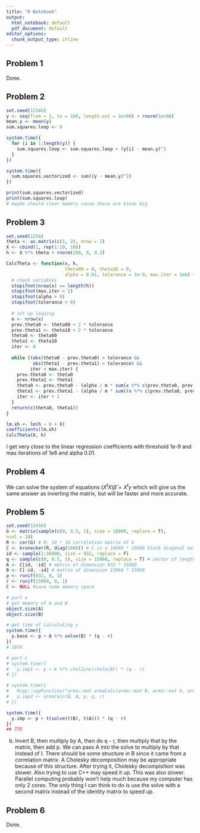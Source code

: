 ```yaml
---
title: "R Notebook"
output:
  html_notebook: default
  pdf_document: default
editor_options:
  chunk_output_type: inline
---
```


## Problem 1

Done.

## Problem 2

```r
set.seed(12345)
y <- seq(from = 1, to = 100, length.out = 1e+08) + rnorm(1e+08)
mean.y <- mean(y)
sum.squares.loop <- 0

system.time({
  for (i in 1:length(y)) {
    sum.squares.loop <- sum.squares.loop + (y[i] - mean.y)^2
  }
})

system.time({
  sum.squares.vectorized <- sum((y - mean.y)^2)
})

print(sum.squares.vectorized)
print(sum.squares.loop)
# maybe should clear memory cause thesa are kinda big
```

## Problem 3

```r
set.seed(1256)
theta <- as.matrix(c(1, 2), nrow = 2)
X <- cbind(1, rep(1:10, 10))
h <- X %*% theta + rnorm(100, 0, 0.2)

CalcTheta <- function(x, h,
                      theta00 = 0, theta10 = 0,
                      alpha = 0.01, tolerance = 1e-9, max.iter = 1e6) {
  # check variables
  stopifnot(nrow(x) == length(h))
  stopifnot(max.iter > 1)
  stopifnot(alpha > 0)
  stopifnot(tolerance > 0)
  
  # set up looping
  m <- nrow(x)
  prev.theta0 <- theta00 + 2 * tolerance
  prev.theta1 <- theta10 + 2 * tolerance
  theta0 <- theta00
  theta1 <- theta10
  iter <- 0
  
  while ((abs(theta0 - prev.theta0) > tolerance &&
          abs(theta1 - prev.theta1) > tolerance) &&
         iter < max.iter) {
    prev.theta0 <- theta0
    prev.theta1 <- theta1
    theta0 <- prev.theta0 - (alpha / m * sum(x %*% c(prev.theta0, prev.theta1) - h))
    theta1 <- prev.theta1 - (alpha / m * sum((x %*% c(prev.theta0, prev.theta1) - h) * x[, 2]))
    iter <- iter + 1
  }
  return(c(theta0, theta1))
}

lm.xh <- lm(h ~ 0 + X)
coefficients(lm.xh)
CalcTheta(X, h)
```

I get very close to the linear regression coefficients with threshold 1e-9 and max iterations of 1e6 and alpha 0.01.

## Problem 4

We can solve the system of equations $(X^tX)\hat{\beta} = X^ty$ which will give us the same answer as inverting the matrix, but will be faster and more accurate.

## Problem 5

```r
set.seed(12456)
G <- matrix(sample(c(0, 0.5, 1), size = 16000, replace = T),
ncol = 10)
R <- cor(G) # R: 10 * 10 correlation matrix of G
C <- kronecker(R, diag(1600)) # C is a 16000 * 16000 block diagonal matrix
id <- sample(1:16000, size = 932, replace = F)
q <- sample(c(0, 0.5, 1), size = 15068, replace = T) # vector of length 15068
A <- C[id, -id] # matrix of dimension 932 * 15068
B <- C[-id, -id] # matrix of dimension 15068 * 15068
p <- runif(932, 0, 1)
r <- runif(15068, 0, 1)
C <- NULL #save some memory space

# part a
# get memory of A and B
object.size(A)
object.size(B)

# get time of calculating y
system.time({
  y.base <- p + A %*% solve(B) * (q - r)
})
# 1076

# part c
# system.time({
#   y.imp1 <- p + A %*% chol2inv(chole(B)) * (q - r)
# })

# system.time({
#   Rcpp::cppFunction("arma::mat armaCalc(arma::mat B, arma::mat A, arma::vec p, arma::vec q, arma::vec r) { return p + B * arma::inv(A) * (q - r); }", depends="RcppArmadillo")
#   y.imp2 <- armaCalc(B, A, p, q, r)
# })

system.time({
  y.imp <- p + t(solve(t(B), t(A))) * (q - r)
})
## 775
```

b. Invert B, then multiply by A, then do q - r, then multiply that by the matrix, then add p. We can pass A into the solve to multiply by that instead of I. There should be some structure in B since it came from a correlation matrix. A Cholesky decomposition may be appropriate because of this structure. After trying it, Cholesky decompisition was slower. Also trying to use C++ may speed it up. This was also slower. Parallel computing probably won't help much because my computer has only 2 cores. The only thing I can think to do is use the solve with a second matrix instead of the identity matrix to speed up.

## Problem 6

Done.